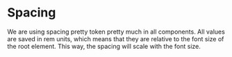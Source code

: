 
<Meta title="Tokens/Spacing" />

# Spacing

We are using spacing pretty token pretty much in all components. All values are saved in rem units, which means that they are relative to the font size of the root element. This way, the spacing will scale with the font size.

<Stack marginTop={12} />
